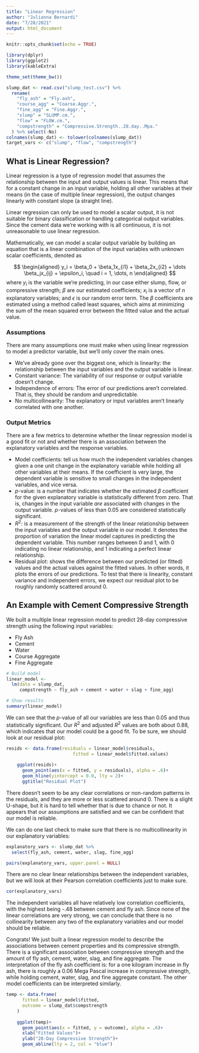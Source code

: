 ```yaml
---
title: "Linear Regression"
author: "Julianna Bernardi"
date: "7/28/2021"
output: html_document
---
```


```r
knitr::opts_chunk$set(echo = TRUE)

library(dplyr)
library(ggplot2)
library(kableExtra)

theme_set(theme_bw())

slump_dat <- read.csv("slump_test.csv") %>%
  rename(
    "fly_ash" = "Fly.ash",
    "course_agg" = "Coarse.Aggr.",
    "fine_agg" = "Fine.Aggr.",
    "slump" = "SLUMP.cm.",
    "flow" = "FLOW.cm.",
    "compstrength" = "Compressive.Strength..28.day..Mpa."
  ) %>% select(-No)
colnames(slump_dat) <- tolower(colnames(slump_dat))
target_vars <- c("slump", "flow", "compstrength")
```

## What is Linear Regression?
Linear regression is a type of regression model that assumes the relationship between the input and output values is linear. This means that for a constant change in an input variable, holding all other variables at their means (in the case of multiple linear regression), the output changes linearly with constant slope (a straight line).

Linear regression can only be used to model a scalar output, it is not suitable for binary classification or handling categorical output variables. Since the cement data we're working with is all continuous, it is not unreasonable to use linear regression.

Mathematically, we can model a scalar output variable by building an equation that is a linear combination of the input variables with unknown scalar coefficients, denoted as

$$
\begin{aligned}
y_i = \beta_0 + \beta_1x_{i1} + \beta_2x_{i2} + \dots \beta_jx_{ij} + \epsilon_i, \quad i = 1, \dots, n
\end{aligned}
$$
where $y_i$ is the variable we're predicting, in our case either slump, flow, or compressive strength; $\beta$ are our estimated coefficients; $x_i$ is a vector of $n$ explanatory variables; and $\epsilon$ is our random error term. The $\beta$ coefficients are estimated using a method called least squares, which aims at minimizing the sum of the mean squared error between the fitted value and the actual value.

### Assumptions

There are many assumptions one must make when using linear regression to model a predictor variable, but we'll only cover the main ones.

- We've already gone over the biggest one, which is linearity: the relationship between the input variables and the output variable is linear.
- Constant variance: The variability of our response or output variable doesn't change.
- Independence of errors: The error of our predictions aren't correlated. That is, they should be random and unpredictable.
- No multicollinearity: The explanatory or input variables aren't linearly correlated with one another.



### Output Metrics

There are a few metrics to determine whether the linear regression model is a good fit or not and whether there is an association between the explanatory variables and the response variables.

- Model coefficients: tell us how much the independent variables changes given a one unit change in the explanatory variable while holding all other variables at their means. If the coefficient is very large, the dependent variable is sensitive to small changes in the independent variables, and vice versa. 
- $p$-value: is a number that indicates whether the estimated $\beta$ coefficient for the given explanatory variable is statistically different from zero. That is, changes in the input variable _are_ associated with changes in the output variable. $p$-values of less than 0.05 are considered statistically significant.
- $R^2$: is a measurement of the strength of the linear relationship between the input variables and the output variable in our model. It denotes the proportion of variation the linear model captures in predicting the dependent variable. This number ranges between 0 and 1, with 0 indicating no linear relationship, and 1 indicating a perfect linear relationship.
- Residual plot: shows the difference between our predicted (or fitted) values and the actual values against the fitted values. In other words, it plots the errors of our predictions. To test that there is linearity, constant variance and independent errors, we expect our residual plot to be roughly randomly scattered around 0.

## An Example with Cement Compressive Strength
We built a multiple linear regression model to predict 28-day compressive strength using the following input variables:

- Fly Ash
- Cement
- Water
- Course Aggregate
- Fine Aggregate

```r
# Build model
linear_model <-
  lm(data = slump_dat,
     compstrength ~ fly_ash + cement + water + slag + fine_agg)

# Show results
summary(linear_model)
```


We can see that the $p$-value of all our variables are less than 0.05 and thus statistically significant. Our $R^2$ and adjusted $R^2$ values are both about 0.88, which indicates that our model could be a good fit. To be sure, we should look at our residual plot:


```r
resids <- data.frame(residuals = linear_model$residuals,
                         fitted = linear_model$fitted.values)
    
    ggplot(resids)+
      geom_point(aes(x = fitted, y = residuals), alpha = .6)+
      geom_hline(yintercept = 0.0, lty = 2)+
      ggtitle("Residual Plot")
```


There doesn't seem to be any clear correlations or non-random patterns in the residuals, and they are more or less scattered around 0. There is a slight U-shape, but it is hard to tell whether that is due to chance or not. It appears that our assumptions are satisfied and we can be confident that our model is reliable.

We can do one last check to make sure that there is no multicollinearity in our explanatory variables:

```r
explanatory_vars <- slump_dat %>%
  select(fly_ash, cement, water, slag, fine_agg)

pairs(explanatory_vars, upper.panel = NULL)
```


There are no clear linear relationships between the independent variables, but we will look at their Pearson correlation coefficients just to make sure.

```r
cor(explanatory_vars)
```


The independent variables all have relatively low correlation coefficients, with the highest being -.48 between cement and fly ash. Since none of the linear correlations are very strong, we can conclude that there is no collinearity between any two of the explanatory variables and our model should be reliable.

Congrats! We just built a linear regression model to describe the associations between cement properties and its compressive strength. There is a significant association between compressive strength and the amount of fly ash, cement, water, slag, and fine aggregate. The interpretation of the fly ash coefficient is: for a one kilogram increase in fly ash, there is roughly a 0.06 Mega Pascal increase in compressive strength, while holding cement, water, slag, and fine aggregate constant. The other model coefficients can be interpreted similarly.


```r
temp <- data.frame(
      fitted = linear_model$fitted,
      outcome = slump_dat$compstrength
    )
    
    ggplot(temp)+
      geom_point(aes(x = fitted, y = outcome), alpha = .6)+
      xlab("Fitted Values")+
      ylab("28-Day Compressive Strength")+
      geom_abline(lty = 2, col = "blue")

```

